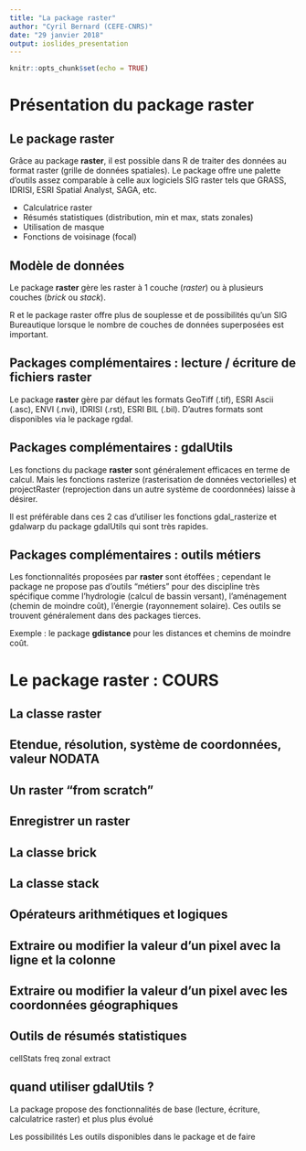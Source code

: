 ```yaml
---
title: "La package raster"
author: "Cyril Bernard (CEFE-CNRS)"
date: "29 janvier 2018"
output: ioslides_presentation
---
```


```r
knitr::opts_chunk$set(echo = TRUE)
```

# Présentation du package raster

## Le package raster

Grâce au package **raster**, il est possible dans R de traiter des données au format raster (grille de données spatiales). Le package offre une palette d'outils assez comparable à celle aux logiciels SIG raster tels que GRASS, IDRISI, ESRI Spatial Analyst, SAGA, etc.

- Calculatrice raster
- Résumés statistiques (distribution, min et max, stats zonales)
- Utilisation de masque
- Fonctions de voisinage (focal)

## Modèle de données

Le package **raster** gère les raster à 1 couche (_raster_) ou à plusieurs couches (_brick_ ou _stack_).

R et le package raster offre plus de souplesse et de possibilités qu'un SIG Bureautique lorsque le nombre de couches de données superposées est important.

## Packages complémentaires : lecture / écriture de fichiers raster

Le package **raster** gère par défaut les formats GeoTiff (.tif), ESRI Ascii (.asc), ENVI (.nvi), IDRISI (.rst), ESRI BIL (.bil). 
D'autres formats sont disponibles via le package rgdal.

## Packages complémentaires : gdalUtils

Les fonctions du package **raster** sont généralement efficaces en terme de calcul. Mais les fonctions rasterize (rasterisation de données vectorielles) et projectRaster (reprojection dans un autre système de coordonnées) laisse à désirer. 

Il est préférable dans ces 2 cas d'utiliser les fonctions gdal_rasterize et gdalwarp du package gdalUtils qui sont très rapides.

## Packages complémentaires : outils métiers

Les fonctionnalités proposées par **raster** sont étoffées ; cependant le package ne propose pas d'outils "métiers" pour des discipline très spécifique comme l'hydrologie (calcul de bassin versant), l'aménagement (chemin de moindre coût), l'énergie (rayonnement solaire). Ces outils se trouvent généralement dans des packages tierces.

Exemple : le package **gdistance** pour les distances et chemins de moindre coût.

# Le package raster : COURS

## La classe raster

## Etendue, résolution, système de coordonnées, valeur NODATA

## Un raster "from scratch"

## Enregistrer un raster

## La classe brick

## La classe stack

## Opérateurs arithmétiques et logiques

## Extraire ou modifier la valeur d'un pixel avec la ligne et la colonne

## Extraire ou modifier la valeur d'un pixel avec les coordonnées géographiques


## Outils de résumés statistiques
cellStats
freq
zonal
extract

## 

## quand utiliser gdalUtils ?


La package propose des fonctionnalités de base (lecture, écriture, calculatrice raster) et plus plus évolué


Les possibilités  Les outils disponibles dans le package et de faire 

